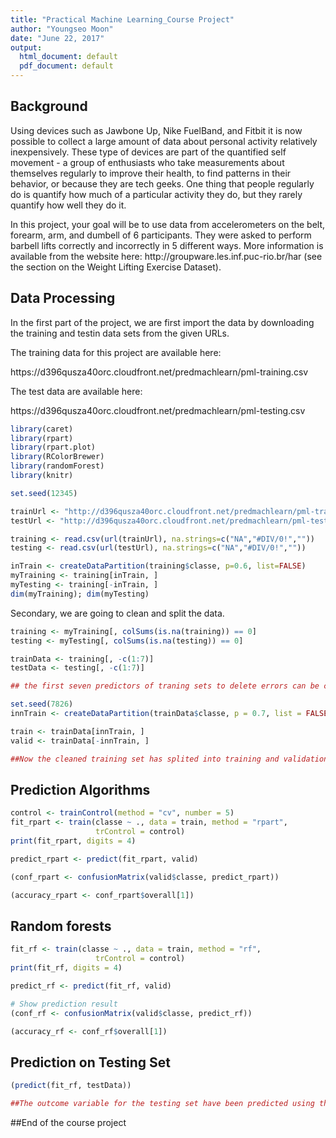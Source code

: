 ---
title: "Practical Machine Learning_Course Project"
author: "Youngseo Moon"
date: "June 22, 2017"
output:
  html_document: default
  pdf_document: default
---

## Background
Using devices such as Jawbone Up, Nike FuelBand, and Fitbit it is now possible to collect a large amount of data about personal activity relatively inexpensively. These type of devices are part of the quantified self movement - a group of enthusiasts who take measurements about themselves regularly to improve their health, to find patterns in their behavior, or because they are tech geeks. One thing that people regularly do is quantify how much of a particular activity they do, but they rarely quantify how well they do it. 

In this project, your goal will be to use data from accelerometers on the belt, forearm, arm, and dumbell of 6 participants. They were asked to perform barbell lifts correctly and incorrectly in 5 different ways. More information is available from the website here: http://groupware.les.inf.puc-rio.br/har (see the section on the Weight Lifting Exercise Dataset).

## Data Processing

In the first part of the project, we are first import the data by downloading the training and testin data sets from the given URLs. 

The training data for this project are available here:

https://d396qusza40orc.cloudfront.net/predmachlearn/pml-training.csv

The test data are available here:

https://d396qusza40orc.cloudfront.net/predmachlearn/pml-testing.csv


```{r Import data}
library(caret)
library(rpart)
library(rpart.plot)
library(RColorBrewer)
library(randomForest)
library(knitr)

set.seed(12345)

trainUrl <- "http://d396qusza40orc.cloudfront.net/predmachlearn/pml-training.csv"
testUrl <- "http://d396qusza40orc.cloudfront.net/predmachlearn/pml-testing.csv"

training <- read.csv(url(trainUrl), na.strings=c("NA","#DIV/0!",""))
testing <- read.csv(url(testUrl), na.strings=c("NA","#DIV/0!",""))

inTrain <- createDataPartition(training$classe, p=0.6, list=FALSE)
myTraining <- training[inTrain, ]
myTesting <- training[-inTrain, ]
dim(myTraining); dim(myTesting)

```

Secondary, we are going to clean and split the data.

```{r clean and split data}

training <- myTraining[, colSums(is.na(training)) == 0]
testing <- myTesting[, colSums(is.na(testing)) == 0]

trainData <- training[, -c(1:7)]
testData <- testing[, -c(1:7)]

## the first seven predictors of traning sets to delete errors can be caused by predictors with low predictin gpower. 

set.seed(7826) 
innTrain <- createDataPartition(trainData$classe, p = 0.7, list = FALSE)

train <- trainData[innTrain, ]
valid <- trainData[-innTrain, ]

##Now the cleaned training set has splited into training and validation sets to reduce the sample erros. 

```

## Prediction Algorithms 

```{r prediction}
control <- trainControl(method = "cv", number = 5)
fit_rpart <- train(classe ~ ., data = train, method = "rpart", 
                   trControl = control)
print(fit_rpart, digits = 4)

predict_rpart <- predict(fit_rpart, valid)

(conf_rpart <- confusionMatrix(valid$classe, predict_rpart))

(accuracy_rpart <- conf_rpart$overall[1])

```

## Random forests


```{r random}
fit_rf <- train(classe ~ ., data = train, method = "rf", 
                   trControl = control)
print(fit_rf, digits = 4)

predict_rf <- predict(fit_rf, valid)

# Show prediction result
(conf_rf <- confusionMatrix(valid$classe, predict_rf))

(accuracy_rf <- conf_rf$overall[1])

```

## Prediction on Testing Set

```{r conclusion}
(predict(fit_rf, testData))

##The outcome variable for the testing set have been predicted using the random forests. 

```

##End of the course project